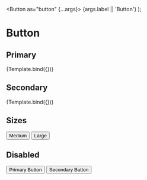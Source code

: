 

<Meta title="Buttons/Button" component={Button} />

  <Button as="button" {...args}>
    {args.label || 'Button'}
  </Button>
);

# Button

## Primary

<Canvas>
  <Story
    name="Primary"
    args={{
      isDisabled: false,
      label: 'Primary Button',
      variant: 'primary',
      size: 'lg',
    }}
    argTypes={{
      variant: {
        options: ['primary', 'secondary'],
        control: 'select',
      },
      size: {
        options: ['md', 'lg'],
        control: 'select',
      },
    }}
  >
    {Template.bind({})}
  </Story>
</Canvas>

<ArgsTable story="Primary" />

## Secondary

<Canvas>
  <Story
    name="Secondary"
    args={{
      isDisabled: false,
      label: 'Secondary Button',
      variant: 'secondary',
      size: 'lg',
    }}
    argTypes={{
      variant: {
        options: ['primary', 'secondary'],
        control: 'select',
      },
      size: {
        options: ['md', 'lg'],
        control: 'select',
      },
    }}
  >
    {Template.bind({})}
  </Story>
</Canvas>

<ArgsTable story="Secondary" />

## Sizes

<Canvas>
  <Story name="Sizes">
    <Stack spacing="lg" direction="row">
      <Button as="button" size="md">
        Medium
      </Button>
      <Button as="button" size="lg">
        Large
      </Button>
    </Stack>
  </Story>
</Canvas>

## Disabled

<Canvas>
  <Story name="Disabled">
    <Stack spacing="lg" direction="row">
      <Button as="button" isDisabled={true}>
        Primary Button
      </Button>
      <Button as="button" variant="secondary" isDisabled={true}>
        Secondary Button
      </Button>
    </Stack>
  </Story>
</Canvas>
